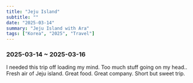 ```yaml
---
title: "Jeju Island"
subtitle: ""
date: "2025-03-14"
summary: "Jeju Island with Ara"
tags: ["Korea", "2025", "Travel"]
---
```



### 2025-03-14 ~ 2025-03-16

I needed this trip off loading my mind. Too much stuff going on my head..
Fresh air of Jeju island. Great food. Great company. Short but sweet trip.

<div className="mx-auto max-w-lg">
  <DynamicImage
    url="https://storage.googleapis.com/jaeungkim/blog/personal/2025-mar-jejuisland/jeju%20-%201.jpeg"
    alt="jeju-1"
  />
  <DynamicImage
    url="https://storage.googleapis.com/jaeungkim/blog/personal/2025-mar-jejuisland/jeju%20-%202.jpeg"
    alt="jeju-2"
  />
  <DynamicImage
    url="https://storage.googleapis.com/jaeungkim/blog/personal/2025-mar-jejuisland/jeju%20-%203.jpeg"
    alt="jeju-3"
  />
  <DynamicImage
    url="https://storage.googleapis.com/jaeungkim/blog/personal/2025-mar-jejuisland/jeju%20-%204.jpeg"
    alt="jeju-4"
  />
  <DynamicImage
    url="https://storage.googleapis.com/jaeungkim/blog/personal/2025-mar-jejuisland/jeju%20-%205.jpeg"
    alt="jeju-5"
  />
  <DynamicImage
    url="https://storage.googleapis.com/jaeungkim/blog/personal/2025-mar-jejuisland/jeju%20-%206.jpeg"
    alt="jeju-6"
  />
  <DynamicImage
    url="https://storage.googleapis.com/jaeungkim/blog/personal/2025-mar-jejuisland/jeju%20-%207.jpeg"
    alt="jeju-7"
  />
  <DynamicImage
    url="https://storage.googleapis.com/jaeungkim/blog/personal/2025-mar-jejuisland/jeju%20-%208.jpeg"
    alt="jeju-8"
  />
  <DynamicImage
    url="https://storage.googleapis.com/jaeungkim/blog/personal/2025-mar-jejuisland/jeju%20-%209.jpeg"
    alt="jeju-9"
  />
  <DynamicImage
    url="https://storage.googleapis.com/jaeungkim/blog/personal/2025-mar-jejuisland/jeju%20-%2010.jpeg"
    alt="jeju-10"
  />
  <DynamicImage
    url="https://storage.googleapis.com/jaeungkim/blog/personal/2025-mar-jejuisland/jeju%20-%2011.jpeg"
    alt="jeju-11"
  />
  <DynamicImage
    url="https://storage.googleapis.com/jaeungkim/blog/personal/2025-mar-jejuisland/jeju%20-%2012.jpeg"
    alt="jeju-12"
  />
  <DynamicImage
    url="https://storage.googleapis.com/jaeungkim/blog/personal/2025-mar-jejuisland/jeju%20-%2013.jpeg"
    alt="jeju-13"
  />
  <DynamicImage
    url="https://storage.googleapis.com/jaeungkim/blog/personal/2025-mar-jejuisland/jeju%20-%2014.jpeg"
    alt="jeju-14"
  />
  <DynamicImage
    url="https://storage.googleapis.com/jaeungkim/blog/personal/2025-mar-jejuisland/jeju%20-%2015.jpeg"
    alt="jeju-15"
  />
  <DynamicImage
    url="https://storage.googleapis.com/jaeungkim/blog/personal/2025-mar-jejuisland/jeju%20-%2016.jpeg"
    alt="jeju-16"
  />
  <DynamicImage
    url="https://storage.googleapis.com/jaeungkim/blog/personal/2025-mar-jejuisland/jeju%20-%2017.jpeg"
    alt="jeju-17"
  />
  <DynamicImage
    url="https://storage.googleapis.com/jaeungkim/blog/personal/2025-mar-jejuisland/jeju%20-%2018.jpeg"
    alt="jeju-18"
  />
  <DynamicImage
    url="https://storage.googleapis.com/jaeungkim/blog/personal/2025-mar-jejuisland/jeju%20-%2019.jpeg"
    alt="jeju-19"
  />
  <DynamicImage
    url="https://storage.googleapis.com/jaeungkim/blog/personal/2025-mar-jejuisland/jeju%20-%2020.jpeg"
    alt="jeju-20"
  />
  <DynamicImage
    url="https://storage.googleapis.com/jaeungkim/blog/personal/2025-mar-jejuisland/jeju%20-%2021.jpeg"
    alt="jeju-21"
  />
  <DynamicImage
    url="https://storage.googleapis.com/jaeungkim/blog/personal/2025-mar-jejuisland/jeju%20-%2022.jpeg"
    alt="jeju-22"
  />
  <DynamicImage
    url="https://storage.googleapis.com/jaeungkim/blog/personal/2025-mar-jejuisland/jeju%20-%2023.jpeg"
    alt="jeju-23"
  />
  <DynamicImage
    url="https://storage.googleapis.com/jaeungkim/blog/personal/2025-mar-jejuisland/jeju%20-%2024.jpeg"
    alt="jeju-24"
  />
  <DynamicImage
    url="https://storage.googleapis.com/jaeungkim/blog/personal/2025-mar-jejuisland/jeju%20-%2025.jpeg"
    alt="jeju-25"
  />
  <DynamicImage
    url="https://storage.googleapis.com/jaeungkim/blog/personal/2025-mar-jejuisland/jeju%20-%2026.jpeg"
    alt="jeju-26"
  />
  <DynamicImage
    url="https://storage.googleapis.com/jaeungkim/blog/personal/2025-mar-jejuisland/jeju%20-%2027.jpeg"
    alt="jeju-27"
  />
  <DynamicImage
    url="https://storage.googleapis.com/jaeungkim/blog/personal/2025-mar-jejuisland/jeju%20-%2028.jpeg"
    alt="jeju-28"
  />
  <DynamicImage
    url="https://storage.googleapis.com/jaeungkim/blog/personal/2025-mar-jejuisland/jeju%20-%2029.jpeg"
    alt="jeju-29"
  />
  <DynamicImage
    url="https://storage.googleapis.com/jaeungkim/blog/personal/2025-mar-jejuisland/jeju%20-%2030.jpeg"
    alt="jeju-30"
  />
  <DynamicImage
    url="https://storage.googleapis.com/jaeungkim/blog/personal/2025-mar-jejuisland/jeju%20-%2031.jpeg"
    alt="jeju-31"
  />
  <DynamicImage
    url="https://storage.googleapis.com/jaeungkim/blog/personal/2025-mar-jejuisland/jeju%20-%2032.jpeg"
    alt="jeju-32"
  />
  <DynamicImage
    url="https://storage.googleapis.com/jaeungkim/blog/personal/2025-mar-jejuisland/jeju%20-%2033.jpeg"
    alt="jeju-33"
  />
  <DynamicImage
    url="https://storage.googleapis.com/jaeungkim/blog/personal/2025-mar-jejuisland/jeju%20-%2034.jpeg"
    alt="jeju-34"
  />
  <DynamicImage
    url="https://storage.googleapis.com/jaeungkim/blog/personal/2025-mar-jejuisland/jeju%20-%2035.jpeg"
    alt="jeju-35"
  />
  <DynamicImage
    url="https://storage.googleapis.com/jaeungkim/blog/personal/2025-mar-jejuisland/jeju%20-%2036.jpeg"
    alt="jeju-36"
  />
  <DynamicImage
    url="https://storage.googleapis.com/jaeungkim/blog/personal/2025-mar-jejuisland/jeju%20-%2037.jpeg"
    alt="jeju-37"
  />
  <DynamicImage
    url="https://storage.googleapis.com/jaeungkim/blog/personal/2025-mar-jejuisland/jeju%20-%2038.jpeg"
    alt="jeju-38"
  />
  <DynamicImage
    url="https://storage.googleapis.com/jaeungkim/blog/personal/2025-mar-jejuisland/jeju%20-%2039.jpeg"
    alt="jeju-39"
  />
  <DynamicImage
    url="https://storage.googleapis.com/jaeungkim/blog/personal/2025-mar-jejuisland/jeju%20-%2040.jpeg"
    alt="jeju-40"
  />
</div>
